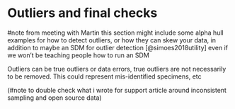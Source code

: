 # Outliers and final checks

#note from meeting with Martin this section might include some alpha hull examples for how to detect outliers, or how they can skew your data, in addition to maybe an SDM for outlier detection [@simoes2018utility] even if we won't be teaching people how to run an SDM

Outliers can be true outliers or data errors, true outliers are not necessarily to be removed. This could represent mis-identified specimens, etc

(#note to double check what i wrote for support article around inconsistent sampling and open source data)
